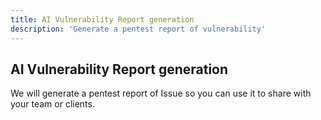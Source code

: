 ```yaml
---
title: AI Vulnerability Report generation
description: 'Generate a pentest report of vulnerability'
---
```


## AI Vulnerability Report generation

We will generate a pentest report of Issue so you can use it to share with your team or clients.